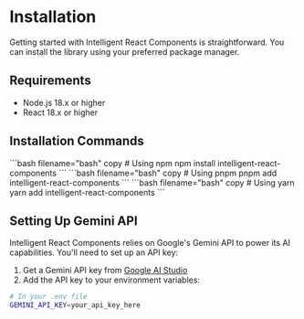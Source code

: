 # Installation

Getting started with Intelligent React Components is straightforward. You can install the library using your preferred package manager.

## Requirements

- Node.js 18.x or higher
- React 18.x or higher

## Installation Commands

<CodeBlock options={packageRegistriesOptions}>
```bash filename="bash" copy
# Using npm
npm install intelligent-react-components
```
```bash filename="bash" copy
# Using pnpm
pnpm add intelligent-react-components
```
```bash filename="bash" copy
# Using yarn
yarn add intelligent-react-components
```
</CodeBlock>


## Setting Up Gemini API

Intelligent React Components relies on Google's Gemini API to power its AI capabilities. You'll need to set up an API key:

1. Get a Gemini API key from [Google AI Studio](https://ai.google/studio)
2. Add the API key to your environment variables:

```bash filename="bash" copy
# In your .env file
GEMINI_API_KEY=your_api_key_here
```